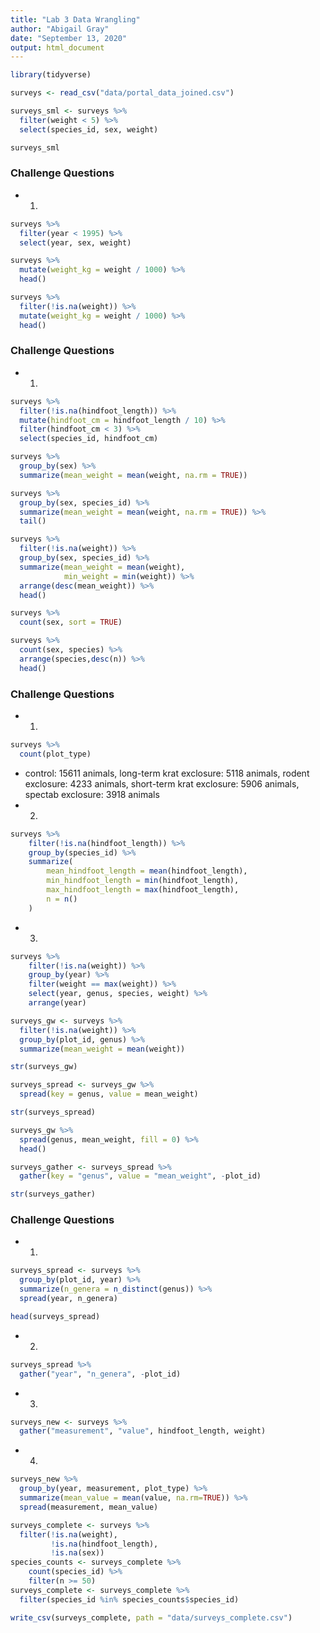 ```yaml
---
title: "Lab 3 Data Wrangling"
author: "Abigail Gray"
date: "September 13, 2020"
output: html_document
---
```


```r
library(tidyverse)
```
```r
surveys <- read_csv("data/portal_data_joined.csv")
```

```r
surveys_sml <- surveys %>%
  filter(weight < 5) %>%
  select(species_id, sex, weight)

surveys_sml
```




### Challenge Questions
* 1.
```r
surveys %>%
  filter(year < 1995) %>%
  select(year, sex, weight)
```




```r
surveys %>%
  mutate(weight_kg = weight / 1000) %>%
  head()
```
```r
surveys %>%
  filter(!is.na(weight)) %>%
  mutate(weight_kg = weight / 1000) %>%
  head()
```




### Challenge Questions
* 1.
```r
surveys %>%
  filter(!is.na(hindfoot_length)) %>% 
  mutate(hindfoot_cm = hindfoot_length / 10) %>%
  filter(hindfoot_cm < 3) %>%
  select(species_id, hindfoot_cm)
```




```r
surveys %>%
  group_by(sex) %>%
  summarize(mean_weight = mean(weight, na.rm = TRUE))
```
```r
surveys %>%
  group_by(sex, species_id) %>%
  summarize(mean_weight = mean(weight, na.rm = TRUE)) %>% 
  tail()
```
```r
surveys %>%
  filter(!is.na(weight)) %>%
  group_by(sex, species_id) %>%
  summarize(mean_weight = mean(weight),
            min_weight = min(weight)) %>%
  arrange(desc(mean_weight)) %>%
  head()
```
```r
surveys %>%
  count(sex, sort = TRUE)
```
```r
surveys %>%
  count(sex, species) %>%
  arrange(species,desc(n)) %>%
  head()
```




### Challenge Questions
* 1.
```r
surveys %>%
  count(plot_type)
```
* control: 15611 animals, long-term krat exclosure: 5118      animals, rodent exclosure: 4233 animals, short-term krat    exclosure: 5906 animals, spectab exclosure: 3918 animals
* 2.
```r
surveys %>%
    filter(!is.na(hindfoot_length)) %>%
    group_by(species_id) %>%
    summarize(
        mean_hindfoot_length = mean(hindfoot_length),
        min_hindfoot_length = min(hindfoot_length),
        max_hindfoot_length = max(hindfoot_length),
        n = n()
    )
```
* 3.
```r
surveys %>%
    filter(!is.na(weight)) %>%
    group_by(year) %>%
    filter(weight == max(weight)) %>%
    select(year, genus, species, weight) %>%
    arrange(year)
```




```r
surveys_gw <- surveys %>%
  filter(!is.na(weight)) %>%
  group_by(plot_id, genus) %>%
  summarize(mean_weight = mean(weight))

str(surveys_gw)
```
```r
surveys_spread <- surveys_gw %>%
  spread(key = genus, value = mean_weight)

str(surveys_spread)
```
```r
surveys_gw %>%
  spread(genus, mean_weight, fill = 0) %>%
  head()
```
```r
surveys_gather <- surveys_spread %>%
  gather(key = "genus", value = "mean_weight", -plot_id)

str(surveys_gather)
```




### Challenge Questions
* 1.
```r
surveys_spread <- surveys %>%
  group_by(plot_id, year) %>%
  summarize(n_genera = n_distinct(genus)) %>%
  spread(year, n_genera)
```
```r
head(surveys_spread)
```
* 2.
```r
surveys_spread %>%
  gather("year", "n_genera", -plot_id)
```

* 3.
```r
surveys_new <- surveys %>%
  gather("measurement", "value", hindfoot_length, weight)
```

* 4.
```r
surveys_new %>%
  group_by(year, measurement, plot_type) %>%
  summarize(mean_value = mean(value, na.rm=TRUE)) %>%
  spread(measurement, mean_value)
```




```r
surveys_complete <- surveys %>%
  filter(!is.na(weight),
         !is.na(hindfoot_length),
         !is.na(sex))
species_counts <- surveys_complete %>%
    count(species_id) %>% 
    filter(n >= 50)
surveys_complete <- surveys_complete %>%
  filter(species_id %in% species_counts$species_id)
```

```r
write_csv(surveys_complete, path = "data/surveys_complete.csv")
```

